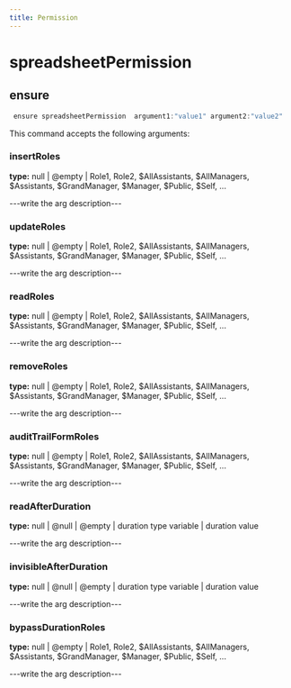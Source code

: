 ```yaml
---
title: Permission
---
```


# spreadsheetPermission

## ensure

```js filename="Terminal" copy
 ensure spreadsheetPermission  argument1:"value1" argument2:"value2"
```

This command accepts the following arguments:

### insertRoles
**type:** null | @empty | Role1, Role2, $AllAssistants, $AllManagers, $Assistants, $GrandManager, $Manager, $Public, $Self, ...

---write the arg description---

### updateRoles
**type:** null | @empty | Role1, Role2, $AllAssistants, $AllManagers, $Assistants, $GrandManager, $Manager, $Public, $Self, ...

---write the arg description---

### readRoles
**type:** null | @empty | Role1, Role2, $AllAssistants, $AllManagers, $Assistants, $GrandManager, $Manager, $Public, $Self, ...

---write the arg description---

### removeRoles
**type:** null | @empty | Role1, Role2, $AllAssistants, $AllManagers, $Assistants, $GrandManager, $Manager, $Public, $Self, ...

---write the arg description---

### auditTrailFormRoles
**type:** null | @empty | Role1, Role2, $AllAssistants, $AllManagers, $Assistants, $GrandManager, $Manager, $Public, $Self, ...

---write the arg description---

### readAfterDuration
**type:** null | @null | @empty | duration type variable | duration value

---write the arg description---

### invisibleAfterDuration
**type:** null | @null | @empty | duration type variable | duration value

---write the arg description---

### bypassDurationRoles
**type:** null | @empty | Role1, Role2, $AllAssistants, $AllManagers, $Assistants, $GrandManager, $Manager, $Public, $Self, ...

---write the arg description---


